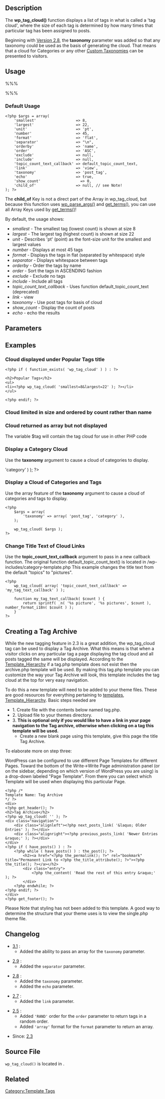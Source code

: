 {{Languages|
{{en|Function Reference/wp_tag_cloud}}
{{fr|Marqueurs de Tags/wp_tag_cloud}}
{{it|Riferimento funzioni/wp_tag_cloud}}
{{ja|テンプレートタグ/wp_tag_cloud}}
}}

== Description ==

The '''wp_tag_cloud()''' function displays a list of tags in what is called a 'tag cloud', where the size of each tag is determined by how many times that particular tag has been assigned to posts.

Beginning with [[Version 2.8]], the '''taxonomy''' parameter was added so that any taxonomy could be used as the basis of generating the cloud.  That means that a cloud for Categories or any other [[Custom Taxonomies]] can be presented to visitors.

== Usage ==

%%%<?php wp_tag_cloud( $args ); ?>%%%

===Default Usage===

<pre><?php $args = array(
	'smallest'                  => 8, 
	'largest'                   => 22,
	'unit'                      => 'pt', 
	'number'                    => 45,  
	'format'                    => 'flat',
	'separator'                 => "\n",
	'orderby'                   => 'name', 
	'order'                     => 'ASC',
	'exclude'                   => null, 
	'include'                   => null, 
	'topic_count_text_callback' => default_topic_count_text,
	'link'                      => 'view', 
	'taxonomy'                  => 'post_tag', 
	'echo'                      => true,
	'show_count'                  => 0,
	'child_of'                  => null, // see Note!
); ?></pre>

The '''child_of''' Key is not a direct part of the Array in wp_tag_cloud, but because this function uses [[Function Reference/wp_parse_args|wp_parse_args()]] and [[Function Reference/get_terms|get_terms()]], you can use all Array Keys used by [[Function Reference/get_terms|get_terms()]]!

By default, the usage shows:
* ''smallest'' - The smallest tag (lowest count) is shown at size 8
* ''largest'' -  The largest tag (highest count) is shown at size 22
* ''unit'' - Describes 'pt' (point) as the font-size unit for the smallest and largest values
* ''number'' - Displays at most 45 tags
* ''format'' - Displays the tags in flat (separated by whitespace) style
* ''separator'' - Displays whitespace between tags
* ''orderby'' - Order the tags by name
* ''order'' - Sort the tags in ASCENDING fashion 
* ''exclude'' - Exclude no tags
* ''include'' - Include all tags
* ''topic_count_text_callback'' - Uses function default_topic_count_text (deprecated)
* ''link'' - view
* ''taxonomy'' - Use post tags for basis of cloud
* ''show_count'' - Display the count of posts
* ''echo'' - echo the results

== Parameters ==

{{Parameter|smallest|integer|The text size of the tag with the smallest count value (units given by <var>unit</var> parameter).|optional|8}}

{{Parameter|largest|integer|The text size of the tag with the highest count value (units given by the <var>unit</var> parameter).|optional|22}}

{{Parameter|unit|string|Unit of measure as pertains to the '''smallest''' and '''largest''' values. This can be any CSS length value, e.g. <tt>pt, px, em, %</tt>.|optional|'pt'}}

{{Parameter|number|integer|The number of actual tags to display in the cloud. (Use '0' to display all tags.)|optional|45}}

{{Parameter|format|string|Format of the cloud display.
:* <tt>'flat'</tt> separated by whitespace defined by <var>'separator'</var> parameter.
:* <tt>'list'</tt> UL with a class of 'wp-tag-cloud'
:* <tt>'array'</tt> returns the tag cloud as an array for use in PHP
|optional|flat}}

{{Parameter|separator|string|The text/space between tags.|optional|'\n' (whitespace)}}

{{Parameter|orderby|string|Order of the tags. 
:* <tt>'name'</tt>
:* <tt>'count'</tt>
|optional|name}}

{{Parameter|order|string|Sort order. 
:* <tt>'ASC'</tt>
:* <tt>'DESC'</tt>
:* <tt>'RAND'</tt> tags are in a random order.  
|optional|ASC}}

{{Parameter|exclude|string|Comma separated list of tags (term_id) to exclude. For example, <tt><nowiki>exclude=5,27</nowiki></tt> means tags that have the term_id 5 or 27 will NOT be displayed. Defaults to exclude nothing.|optional|null}}

{{Parameter|include|string|Comma separated list of tags (term_id) to include. For example, <tt><nowiki>include=5,27</nowiki></tt> means tags that have the term_id 5 or 27 will be the only tags displayed. Defaults to include everything.|optional|null}}

{{Parameter|topic_count_text_callback|string| The function, which, given the count of the posts with that tag, returns a text for the tooltip of the tag link.|optional|default_topic_count_text}}

{{Parameter|link|string|Set link to allow edit of a particular tag.
:* <tt>'view'</tt>
:* <tt>'edit'</tt>
|optional|view}}

{{Parameter|taxonomy|string or array|Taxonomy or array of taxonomies to use in generating the cloud.
:* <tt>'post_tag' </tt>
:* <tt>'category' </tt>
:* <tt>'link_category' </tt> 
:* <tt>'any other registered taxonomy' </tt> 
:* <tt>or array of taxonomies</tt> Note: this parameter was introduced with [[Version 3.1]]
|optional|post_tag}}

{{Parameter|echo|boolean|Display the result or return it in a variable. The default is ''true'' (display the tag cloud).
:* <tt>1 (true)</tt> 
:* <tt>0 (false)</tt>
|optional|true}}

== Examples ==

===Cloud displayed under Popular Tags title===

<pre>
<?php if ( function_exists( 'wp_tag_cloud' ) ) : ?>

<h2>Popular Tags</h2>
<ul>
<li><?php wp_tag_cloud( 'smallest=8&largest=22' ); ?></li>
</ul>

<?php endif; ?>
</pre>

===Cloud limited in size and ordered by count rather than name===

 <?php wp_tag_cloud( 'smallest=15&largest=40&number=50&orderby=count' ); ?>

===Cloud returned as array but not displayed===

The variable $tag will contain the tag cloud for use in other PHP code
  <?php $tag = wp_tag_cloud( 'format=array' ); ?>

===Display a Category Cloud===

Use the '''taxonomy''' argument to cause a cloud of categories to display.

 <?php wp_tag_cloud( array( 'taxonomy' => 'category' ) ); ?>

===Display a Cloud of Categories and Tags===

Use the array feature of the '''taxonomy''' argument to cause a cloud of categories and tags to display.

<pre>
<?php 
	$args = array(
		'taxonomy' => array( 'post_tag', 'category' ), 
	); 

	wp_tag_cloud( $args );
?>
</pre>

===Change Title Text of Cloud Links===

Use the '''topic_count_text_callback''' argument to pass in a new callback function.  The original function default_topic_count_text() is located in /wp-includes/category-template.php  This example changes the title text from the default "topics" to "pictures".

<pre>
<?php 
	wp_tag_cloud( array( 'topic_count_text_callback' => 'my_tag_text_callback' ) ); 

	function my_tag_text_callback( $count ) {
		return sprintf( _n( '%s picture', '%s pictures', $count ), number_format_i18n( $count ) );
	}
?>
</pre>

== Creating a Tag Archive ==

While the new tagging feature in 2.3 is a great addition, the wp_tag_cloud tag can be used to display a Tag Archive.  What this means is that when a visitor clicks on any particular tag a page displaying the tag cloud and all posts tagged the same will be displayed.  According to the [[Template_Hierarchy#Tag_display|Template_Hierarchy]] if a tag.php template does not exist then the archive.php template will be used.  By making this tag.php template you can customize the way your Tag Archive will look, this template includes the tag cloud at the top for very easy navigation.

To do this a new template will need to be added to your theme files.  These are good resources for everything pertaining to [[Templates|templates]], [[Template_Hierarchy#Tag_display|Template_Hierarchy]].  Basic steps needed are

*1. Create file with the contents below named tag.php.
*2. Upload file to your themes directory.
*3. '''This is optional only if you would like to have a link in your page navigation to the Tag archive, otherwise when clicking on a tag this template will be used.'''  
**Create a new blank page using this template, give this page the title Tag Archive.

To elaborate more on step three:

WordPress can be configured to use different Page Templates for different Pages. Toward the bottom of the Write->Write Page administration panel (or on the sidebar, depending on which version of WordPress you are using) is a drop-down labeled "Page Template". From there you can select which Template will be used when displaying this particular Page.

<pre>
<?php /*
Template Name: Tag Archive
*/ ?>
<div>
<?php get_header(); ?>
<h2>Tag Archive</h2>
<?php wp_tag_cloud( '' ); ?>
<div class="navigation">
	<div class="alignleft"><?php next_posts_link( '&laquo; Older Entries' ); ?></div>
	<div class="alignright"><?php previous_posts_link( 'Newer Entries &raquo;' ); ?></div>
</div>
<?php if ( have_posts() ) : ?>
	<?php while ( have_posts() ) : the_post(); ?>
		<h2><a href="<?php the_permalink(); ?>" rel="bookmark" title="Permanent Link to <?php the_title_attribute(); ?>"><?php the_title(); ?></a></h2>
		<div class="entry">
			<?php the_content( 'Read the rest of this entry &raquo;' ); ?>
		</div>
	<?php endwhile; ?>
<?php endif; ?>
</div>
<?php get_footer(); ?>
</pre>

Please Note that styling has not been added to this template.  A good way to determine the structure that your theme uses is to view the single.php theme file.

== Changelog ==
* [[Version 3.1|3.1]] :
** Added the ability to pass an array for the <code>taxonomy</code> parameter.

* [[Version 2.9|2.9]] :
** Added the <code>separator</code> parameter.

* [[Version 2.8|2.8]] :
** Added the <code>taxonomy</code> parameter.
** Added the <code>echo</code> parameter.

* [[Version 2.7|2.7]] :
** Added the <code>link</code> parameter.

* [[Version 2.5|2.5]] : 
** Added <code>'RAND'</code> order for the <code>order</code> parameter to return tags in a random order.
** Added <code>'array'</code> format for the <code>format</code> parameter to return an array.

* Since: [[Version 2.3|2.3]]

== Source File ==

<tt>wp_tag_cloud()</tt> is located in {{Trac|wp-includes/category-template.php}}.

== Related ==

{{Tag Tags}}

{{Tag Footer}}

[[Category:Template Tags]]